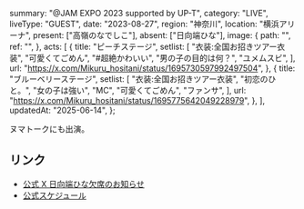   summary: "@JAM EXPO 2023 supported by UP-T",
  category: "LIVE",
  liveType: "GUEST",
  date: "2023-08-27",
  region: "神奈川",
  location: "横浜アリーナ",
  present: ["高嶺のなでしこ"],
  absent: ["日向端ひな"],
  image: {
    path: "",
    ref: "",
  },
  acts: [
    {
      title: "ピーチステージ",
      setlist: [
        "衣装:全国お招きツアー衣装",
        "可愛くてごめん",
        "#超絶かわいい",
        "男の子の目的は何？",
        "ユメムスビ",
      ],
      url: "https://x.com/Mikuru_hositani/status/1695730597992497504",
    },
    {
      title: "ブルーベリーステージ",
      setlist: [
        "衣装:全国お招きツアー衣装",
        "初恋のひと。",
        "女の子は強い",
        "MC",
        "可愛くてごめん",
        "ファンサ",
      ],
      url: "https://x.com/Mikuru_hositani/status/1695775642049228979",
    },
  ],
  updatedAt: "2025-06-14",
};

ヌマトークにも出演。

## リンク

- [公式 X 日向端ひな欠席のお知らせ](https://x.com/takanenofficial/status/1695633320095453452)
- [公式スケジュール](https://takanenonadeshiko.jp/?p=1089)
